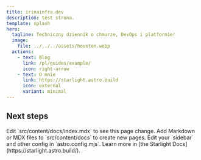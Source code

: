 ```yaml
---
title: irinainfra.dev
description: test strona.
template: splash
hero:
  tagline: Techniczny dziennik o chmurze, DevOps i platformie!
  image:
    file: ../../../assets/houston.webp
  actions:
    - text: Blog
      link: /pl/guides/example/
      icon: right-arrow
    - text: O mnie
      link: https://starlight.astro.build
      icon: external
      variant: minimal
---
```



## Next steps

<CardGrid stagger>
	<Card title="Update content" icon="pencil">
		Edit `src/content/docs/index.mdx` to see this page change.
	</Card>
	<Card title="Add new content" icon="add-document">
		Add Markdown or MDX files to `src/content/docs` to create new pages.
	</Card>
	<Card title="Configure your site" icon="setting">
		Edit your `sidebar` and other config in `astro.config.mjs`.
	</Card>
	<Card title="Read the docs" icon="open-book">
		Learn more in [the Starlight Docs](https://starlight.astro.build/).
	</Card>
</CardGrid>
